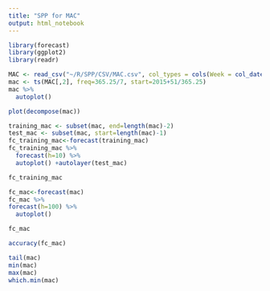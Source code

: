 ```yaml
---
title: "SPP for MAC"
output: html_notebook
---
```


```r
library(forecast)
library(ggplot2)
library(readr)
```

```r
MAC <- read_csv("~/R/SPP/CSV/MAC.csv", col_types = cols(Week = col_date(format = "%Y-%m-%d")))
mac <- ts(MAC[,2], freq=365.25/7, start=2015+51/365.25)
mac %>%
  autoplot()
```

```r
plot(decompose(mac))
```

```r
training_mac <- subset(mac, end=length(mac)-2)
test_mac <- subset(mac, start=length(mac)-1)
fc_training_mac<-forecast(training_mac)
fc_training_mac %>%
  forecast(h=10) %>%
  autoplot() +autolayer(test_mac)
```

```r
fc_training_mac
```

```r
fc_mac<-forecast(mac)
fc_mac %>%
forecast(h=100) %>%
  autoplot()
```

```r
fc_mac
```

```r
accuracy(fc_mac)
```

```r
tail(mac)
min(mac)
max(mac)
which.min(mac)
```